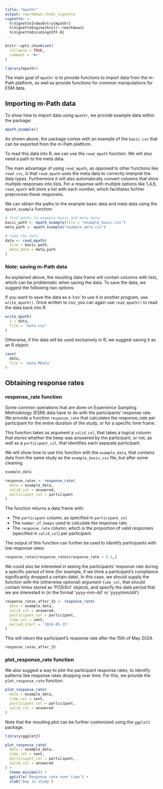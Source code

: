 ```yaml
---
title: "mpathr"
output: rmarkdown::html_vignette
vignette: >
  %\VignetteIndexEntry{mpathr}
  %\VignetteEngine{knitr::rmarkdown}
  %\VignetteEncoding{UTF-8}
---
```


  
```r
knitr::opts_chunk$set(
  collapse = TRUE,
  comment = "#>"
)
```

```r
library(mpathr)
```

The main goal of `mpathr` is to provide functions to import data from the m-Path
platform, as well as provide functions for common manipulations for
ESM data.

## Importing m-Path data

To show how to import data using `mpathr`, we provide example data within 
the package:

```r
mpath_example()
```
As shown above, the package comes with an example of the `basic.csv` that can be
exported from the m-Path platform. \n

To read this data into R, we can use the `read_mpath` function. We will also 
need a path to the meta data. 

The main advantage of using `read_mpath`, as opposed to other functions like 
`read.csv`, is that `read_mpath` uses the meta data to correctly interpret the
data types. Furthermore it will also automatically convert columns that store 
multiple responses into lists. For a response with multiple options like 1,4,6,
`read_mpath` will store a list with each number, which facilitates further 
preprocess these responses.\n

We can obtain the paths to the example basic data and meta data 
using the `mpath_example` function: 

```r
# find paths to example basic and meta data:
basic_path <- mpath_example(file = "example_basic.csv")
meta_path <- mpath_example("example_meta.csv")

# read the data
data <- read_mpath(
  file = basic_path,
  meta_data = meta_path
)
```

### Note: saving m-Path data
As explained above, the resulting data frame will contain columns with lists,
which can be problematic when saving the data. To save the data, we suggest the
following two options:

If you want to save the data as a 'csv' to use it in another program, use `write_mpath()`. Once 
written to csv, you can again use `read_mpath()` to read the data back into R.

```r
write_mpath(
  x = data,
  file = "data.csv"
)
```

Otherwise, if the data will be used exclusively in R, we suggest saving it as an R object:
```r
save(
  data, 
  file = 'data.RData'
)
```

## Obtaining response rates

### response_rate function

Some common operations that are done on Experience Sampling Methodology (ESM) data have to do with 
the participants' response rate. We provide a function `response_rate` that 
calculates the response_rate per participant for the entire duration of the 
study, or for a specific time frame.\n

This function takes as argument a `valid_col`, that takes a logical column that 
stores whether the beep was answered by the participant, or not, as well as a 
`participant_col`, that identifies each separate participant.

We will show how to use this function with the `example_data`, that contains data from the same 
study as the `example_basic.csv` file, but after some cleaning.\n

```r
example_data

response_rates <- response_rate(
  data = example_data,
  valid_col = answered,
  participant_col = participant
)
```

The function returns a data frame with:\n

* The `participant` column, as specified in `participant_col`
* The `number_of_beeps` used to calculate the response rate.
* The `response_rate` column, which is the proportion of valid responses 
(specified in `valid_col`) per participant.

The output of this function can further be used to identify participants with 
low response rates:

```r
response_rates[response_rates$response_rate < 0.5,]
```

We could also be interested in seeing the participants' response rate during
a specific period of time (for example, if we think a participant's compliance
significantly dropped a certain date). In this case, we should supply the 
function with the (otherwise optional) argument `time_col`, that should contain
times stored as 'POSIXct' objects, and specify the date period that we are
interested in (in the format 'yyyy-mm-dd' or 'yyyy/mm/dd'):

```r
response_rates_after_15 <- response_rate(
  data = example_data,
  valid_col = answered,
  participant_col = participant,
  time_col = sent,
  period_start = '2024-05-15'
)
```

This will return the participant's response rate after the 15th of May 2024. 

```r
response_rates_after_15
```

### plot_response_rate function

We also suggest a way to plot the participant response rates, to identify 
patterns like response rates dropping over time. For this, we provide the `plot_response_rate` function.

```r
plot_response_rate(
  data = example_data,
  time_col = sent,
  participant_col = participant,
  valid_col = answered
)
```
Note that the resulting plot can be further customized using the `ggplot2`
package.

```r
library(ggplot2)

plot_response_rate(
  data = example_data,
  time_col = sent,
  participant_col = participant,
  valid_col = answered
) +
  theme_minimal() +
  ggtitle('Response rate over time') +
  xlab('Day in study')
```

